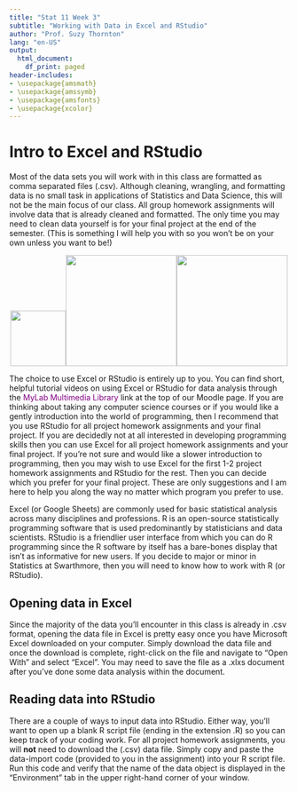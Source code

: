 ```yaml
---
title: "Stat 11 Week 3"
subtitle: "Working with Data in Excel and RStudio" 
author: "Prof. Suzy Thornton"
lang: "en-US"
output:
  html_document:
    df_print: paged
header-includes:
- \usepackage{amsmath}
- \usepackage{amssymb}
- \usepackage{amsfonts}
- \usepackage{xcolor}
---
```



# Intro to Excel and RStudio   

Most of the data sets you will work with in this class are formatted as comma separated files (.csv). Although cleaning, wrangling, and formatting data is no small task in applications of Statistics and Data Science, this will not be the main focus of our class. All group homework assignments will involve data that is already cleaned and formatted. The only time you may need to clean data yourself is for your final project at the end of the semester. (This is something I will help you with so you won't be on your own unless you want to be!) 


<p align="center">![](./images/excel.png){width=100px}![](./images/indecision.png){width=200px}![](./images/rstudio.png){width=200px}</p>


The choice to use Excel or RStudio is entirely up to you. You can find short, helpful tutorial videos on using Excel or RStudio for data analysis through the <span style="color:purple">MyLab Multimedia Library</span> link at the top of our Moodle page. If you are thinking about taking any computer science courses or if you would like a gently introduction into the world of programming, then I recommend that you use RStudio for all project homework assignments and your final project. If you are decidedly not at all interested in developing programming skills then you can use Excel for all project homework assignments and your final project. If you're not sure and would like a slower introduction to programming, then you may wish to use Excel for the first 1-2 project homework assignments and RStudio for the rest. Then you can decide which you prefer for your final project. These are only suggestions and I am here to help you along the way no matter which program you prefer to use. 

Excel (or Google Sheets) are commonly used for basic statistical analysis across many disciplines and professions. R is an open-source statistically programming software that is used predominantly by statisticians and data scientists. RStudio is a friendlier user interface from which you can do R programming since the R software by itself has a bare-bones display that isn't as informative for new users. If you decide to major or minor in Statistics at Swarthmore, then you will need to know how to work with R (or RStudio). 

## Opening data in Excel

Since the majority of the data you'll encounter in this class is already in .csv format, opening the data file in Excel is pretty easy once you have Microsoft Excel downloaded on your computer. Simply download the data file and once the download is complete, right-click on the file and navigate to "Open With" and select "Excel". You may need to save the file as a .xlxs document after you've done some data analysis within the document. 

## Reading data into RStudio

There are a couple of ways to input data into RStudio. Either way, you'll want to open up a blank R script file (ending in the extension .R) so you can keep track of your coding work. For all project homework assignments, you will **not** need to download the (.csv) data file. Simply copy and paste the data-import code (provided to you in the assignment) into your R script file. Run this code and verify that the name of the data object is displayed in the "Environment" tab in the upper right-hand corner of your window. 

 